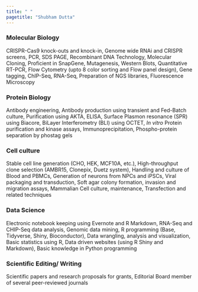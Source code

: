 ```yaml
---
title: " "
pagetitle: "Shubham Dutta"
---
```


<link rel="stylesheet" href="styles.css" type="text/css">
<link rel="stylesheet" href="academicicons/css/academicons.min.css"/>


### Molecular Biology

CRISPR-Cas9 knock-outs and knock-in, Genome wide RNAi and CRISPR screens, PCR, SDS PAGE, Recombinant DNA Technology, Molecular Cloning, Proficient in SnapGene, Mutagenesis, Western Blots, Quantitative RT-PCR, Flow Cytometry (upto 8 color sorting and Flow panel design), Gene tagging, ChIP-Seq, RNA-Seq, Preparation of NGS libraries, Fluorescence Microscopy

### Protein Biology

Antibody engineering, Antibody production using transient and Fed-Batch culture, Purification using AKTA, ELISA, Surface Plasmon resonance (SPR) using Biacore, BiLayer Interferometry (BLI) using OCTET, *In vitro* Protein purification and kinase assays, Immunoprecipitation, Phospho-protein separation by phostag gels

### Cell culture

Stable cell line generation (CHO, HEK, MCF10A, etc.), High-throughput clone selection (AMBR15, Clonepix, Duetz system), Handling and culture of Blood and PBMCs, Generation of neurons from NPCs and iPSCs, Viral packaging and transduction, Soft agar colony formation, invasion and migration assays, Mammalian Cell culture, maintenance, Transfection and related techniques

### Data Science

Electronic notebook keeping using Evernote and R Markdown, RNA-Seq and CHIP-Seq data analysis, Genomic data mining, R programming (Base, Tidyverse, Shiny, Bioconductor), Data wrangling, analysis and visualization, Basic statistics using R, Data driven websites (using R Shiny and Markdown), Basic knowledge in Python programming

### Scientific Editing/ Writing

Scientific papers and research proposals for grants, Editorial Board member of several peer-reviewed journals
